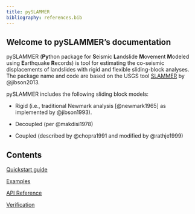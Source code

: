 ```yaml
---
title: pySLAMMER 
bibliography: references.bib
---
```

## Welcome to pySLAMMER's documentation
pySLAMMER (**Py**thon package for **S**eismic **L**andslide **M**ovement **M**odeled using **E**arthquake **R**ecords) is tool for estimating the co-seismic displacements of landslides with rigid and flexible sliding-block analyses. The package name and code are based on the USGS tool [SLAMMER](https://pubs.usgs.gov/tm/12b1/) by @jibson2013.

pySLAMMER includes the following sliding block models:

-   Rigid (i.e., traditional Newmark analysis [@newmark1965] as implemented by @jibson1993).

-   Decoupled (per @makdisi1978)

-   Coupled (described by @chopra1991 and modified by @rathje1999)

## Contents

[Quickstart guide](quickstart.qmd)

[Examples](examples.qmd)

[API Reference](api/index.qmd)

[Verification](verifications/verification.qmd)